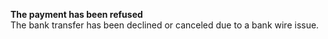  
<Card title="101110" href="/development-resources/errors/codes/101110">  

 **The payment has been refused**  
 The bank transfer has been declined or canceled due to a bank wire issue.  

</Card>